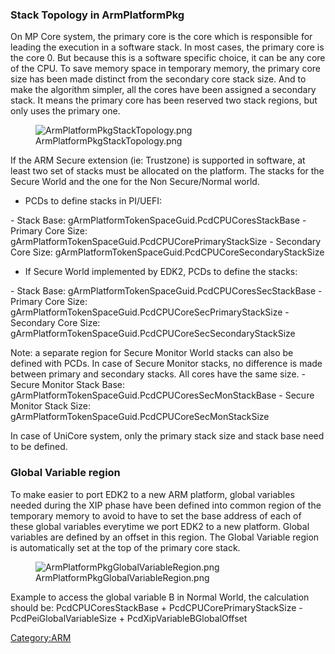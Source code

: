 === Stack Topology in ArmPlatformPkg ===

On MP Core system, the primary core is the core which is responsible for leading the execution in a software stack.
In most cases, the primary core is the core 0. But because this is a software specific choice, it can be any core of the CPU.
To save memory space in temporary memory, the primary core size has been made distinct from the secondary core stack size.
And to make the algorithm simpler, all the cores have been assigned a secondary stack. It means the primary core has been reserved two stack regions, but only uses the primary one.

[[Image:ArmPlatformPkgStackTopology.png]]

If the ARM Secure extension (ie: Trustzone) is supported in software, at least two set of stacks must be allocated on the platform. The stacks for the Secure World and the one for the Non Secure/Normal world.

* PCDs to define stacks in PI/UEFI:
- Stack Base: gArmPlatformTokenSpaceGuid.PcdCPUCoresStackBase
- Primary Core Size: gArmPlatformTokenSpaceGuid.PcdCPUCorePrimaryStackSize
- Secondary Core Size: gArmPlatformTokenSpaceGuid.PcdCPUCoreSecondaryStackSize

* If Secure World implemented by EDK2, PCDs to define the stacks:
- Stack Base: gArmPlatformTokenSpaceGuid.PcdCPUCoresSecStackBase
- Primary Core Size: gArmPlatformTokenSpaceGuid.PcdCPUCoreSecPrimaryStackSize
- Secondary Core Size: gArmPlatformTokenSpaceGuid.PcdCPUCoreSecSecondaryStackSize

Note: a separate region for Secure Monitor World stacks can also be defined with PCDs. In case of Secure Monitor stacks, no difference is made between primary and secondary stacks. All cores have the same size.
- Secure Monitor Stack Base: gArmPlatformTokenSpaceGuid.PcdCPUCoresSecMonStackBase
- Secure Monitor Stack Size: gArmPlatformTokenSpaceGuid.PcdCPUCoreSecMonStackSize

In case of UniCore system, only the primary stack size and stack base need to be defined.

=== Global Variable region ===

To make easier to port EDK2 to a new ARM platform, global variables needed during the XIP phase have been defined into common region of the temporary memory to avoid to have to set the base address of each of these global variables everytime we port EDK2 to a new platform. Global variables are defined by an offset in this region.
The Global Variable region is automatically set at the top of the primary core stack.

[[Image:ArmPlatformPkgGlobalVariableRegion.png]]

Example to access the global variable B in Normal World, the calculation should be:
PcdCPUCoresStackBase + PcdCPUCorePrimaryStackSize - PcdPeiGlobalVariableSize + PcdXipVariableBGlobalOffset

[[Category:ARM]]